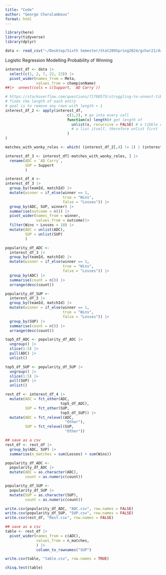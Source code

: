 ```yaml
---
title: "Code"
author: "George Charalambous"
format: html
---
```



```r
library(here)
library(tidyverse)
library(dplyr)

data <- read_csv("~/Desktop/Sixth Semester/Stat289Spring2024/gchar21/data/data_correct.csv")
```

Logistic Regression Modelling Probability of Winning 

```r
interest_df <- data |>
  select(c(1, 2, 7, 22, 23)) |>
  pivot_wider(names_from = Meta,
              values_from = championName) 
##|>  unnest(cols = c(Support, `AD Carry`))
```


```r
# https://stackoverflow.com/questions/71780575/struggling-to-unnest-tibble-dput-code-and-error-included-in-r
# finds the length of each entry
# goal is to remove any rows with length > 1
interest_df_2 <- apply(interest_df,
                            c(1,2), # go into every cell 
                            function(x) length(# get length of
                              unlist(x, recursive = FALSE) # a tibble cell is 
                              # a list itself, therefore unlist first
                            )
)

matches_with_wonky_roles <- which( (interest_df_2[,4] != 1) | (interest_df_2[,5] != 1) )

interest_df_3 <- interest_df[-matches_with_wonky_roles, ] |>
  rename(ADC = `AD Carry`,
         SUP = Support
         )
```


```r
interest_df_4 <- 
interest_df_3 |>
  group_by(teamId, matchId) |>
  mutate(winner = if_else(winner == 1,
                          true = "Wins",
                          false = "Losses")) |>
  group_by(ADC, SUP, winner) |>
  summarise(outcome = n()) |>
  pivot_wider(names_from = winner, 
              values_from = outcome)|>
  filter(Wins + Losses > 10) |>
  mutate(ADC = unlist(ADC),
         SUP = unlist(SUP)
         ) 
```

```r
popularity_df_ADC <- 
  interest_df_3 |>
  group_by(teamId, matchId) |>
  mutate(winner = if_else(winner == 1,
                          true = "Wins",
                          false = "Losses")) |>
  group_by(ADC) |>
  summarise(count = n()) |>
  arrange(desc(count))
```

```r
popularity_df_SUP <- 
  interest_df_3 |>
  group_by(teamId, matchId) |>
  mutate(winner = if_else(winner == 1,
                          true = "Wins",
                          false = "Losses")) |>
  group_by(SUP) |>
  summarise(count = n()) |>
  arrange(desc(count))
```

```r
top5_df_ADC <- popularity_df_ADC |>
  ungroup() |>
  slice(1:5) |>
  pull(ADC) |>
  unlist()
```

```r
top5_df_SUP <- popularity_df_SUP |>
  ungroup() |>
  slice(1:5) |>
  pull(SUP) |>
  unlist()
```

```r
rest_df <- interest_df_4 |>
  mutate(ADC = fct_other(ADC,
                         top5_df_ADC),
         SUP = fct_other(SUP,
                         top5_df_SUP)) |>
  mutate(ADC = fct_relevel(ADC,
                           "Other"),
         SUP = fct_relevel(SUP,
                           "Other"))
```

```r
## save as a csv
rest_df <- rest_df |>
  group_by(ADC, SUP) |>
  summarise(n_matches = sum(Losses) + sum(Wins))
```

```r
popularity_df_ADC <- 
  popularity_df_ADC |>
  mutate(ADC = as.character(ADC), 
         count = as.numeric(count))
```

```r
popularity_df_SUP <- 
  popularity_df_SUP |>
  mutate(SUP = as.character(SUP), 
         count = as.numeric(count))
```

```r
write.csv(popularity_df_ADC, "ADC.csv", row.names = FALSE)
write.csv(popularity_df_SUP, "SUP.csv", row.names = FALSE)
write.csv(rest_df, "Rest.csv", row.names = FALSE)
```

```r
## save as a csv
table <- rest_df |>
  pivot_wider(names_from = c(ADC),
              values_from = n_matches, 
              ) |>
              column_to_rownames("SUP")
```

```r
write.csv(table, "table.csv", row.names = TRUE)
```

```r
chisq.test(table)
```




